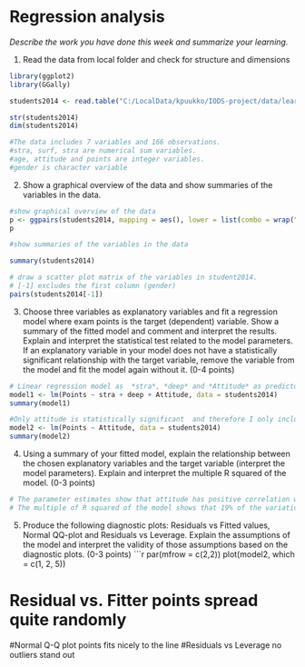 # Regression analysis 

*Describe the work you have done this week and summarize your learning.*

1. Read the data from local folder and check for structure and dimensions

```r

library(ggplot2)
library(GGally)

students2014 <- read.table("C:/LocalData/kpuukko/IODS-project/data/learning2014.txt", sep="\t")

str(students2014)
dim(students2014)

#The data includes 7 variables and 166 observations. 
#stra, surf, stra are numerical sum variables.
#age, attitude and points are integer variables.
#gender is character variable

```
2. Show a graphical overview of the data and show summaries of the variables in the data. 

```r

#show graphical overview of the data
p <- ggpairs(students2014, mapping = aes(), lower = list(combo = wrap("facethist", bins = 20)))
p

#show summaries of the variables in the data

summary(students2014)

# draw a scatter plot matrix of the variables in student2014.
# [-1] excludes the first column (gender)
pairs(students2014[-1])

```
3. Choose three variables as explanatory variables and fit a regression model where exam points is the target (dependent) variable. Show a summary of the fitted model and comment and interpret the results. Explain and interpret the statistical test related to the model parameters. If an explanatory variable in your model does not have a statistically significant relationship with the target variable, remove the variable from the model and fit the model again without it. (0-4 points)

```r

# Linear regression model as  *stra*, *deep* and *Attitude* as predictors and *Points* as an outcome 
model1 <- lm(Points ~ stra + deep + Attitude, data = students2014)
summary(model1)

#Only attitude is statistically significant  and therefore I only include it to the second model
model2 <- lm(Points ~ Attitude, data = students2014)
summary(model2)

```
4. Using a summary of your fitted model, explain the relationship between the chosen explanatory variables and the target variable (interpret the model parameters). Explain and interpret the multiple R squared of the model. (0-3 points)

```r

# The parameter estimates show that attitude has positive correlation with the attitude. Participants with more positive attitude score more points.
# The multiple of R squared of the model shows that 19% of the variation is points is explained by the attitude. 

```
5. Produce the following diagnostic plots: Residuals vs Fitted values, Normal QQ-plot and Residuals vs Leverage. Explain the assumptions of the model and interpret the validity of those assumptions based on the diagnostic plots. (0-3 points)
```r

par(mfrow = c(2,2))
plot(model2, which = c(1, 2, 5))

# Residual vs. Fitter points spread quite randomly
#Normal Q-Q plot points fits nicely to the line 
#Residuals vs Leverage no outliers stand out 